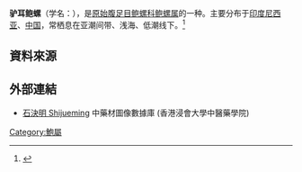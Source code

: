 {{Speciesbox
| name = 驴耳鲍螺
| image = Ass’s ear abalone (Haliotis asinina) S01.jpg
| image_width = 250px
| genus = Haliotis
| species = asinina
| authority = [[卡尔·林奈|Linnaeus]], 1758
}}
'''驴耳鲍螺'''（学名：''{{lang|la|Haliotis asinina}}''），是[[原始腹足目|原始腹足目]][[鲍螺科|鲍螺科]][[鲍螺属|鲍螺属]]的一种。主要分布于[[印度尼西亚|印度尼西亚]]、[[中国|中国]]，常栖息在亚潮间带、浅海、低潮线下。<ref>{{cite web|url=http://shell.sinica.edu.tw/chinese/shellbase_detail.php?science_no=19|title=国际贝库：驴耳鲍螺|publisher=台湾贝类资料库|accessdate=2009-08-11|archive-date=2016-03-04|archive-url=https://web.archive.org/web/20160304204416/http://shell.sinica.edu.tw/chinese/shellbase_detail.php?science_no=19|dead-url=no}}</ref>
== 資料來源 ==
<references />

==外部連結==
* [http://libproject.hkbu.edu.hk/was40/detail?channelid=47953&searchword=pid=B00390 石決明 Shijueming] {{Wayback|url=http://libproject.hkbu.edu.hk/was40/detail?channelid=47953&searchword=pid=B00390 |date=20160304091644 }} 中藥材圖像數據庫 (香港浸會大學中醫藥學院)

{{Commons|Category:Haliotis asinina}}
{{Taxonbar|from=Q1055400}}

[[Category:鮑屬|Category:鮑屬]]